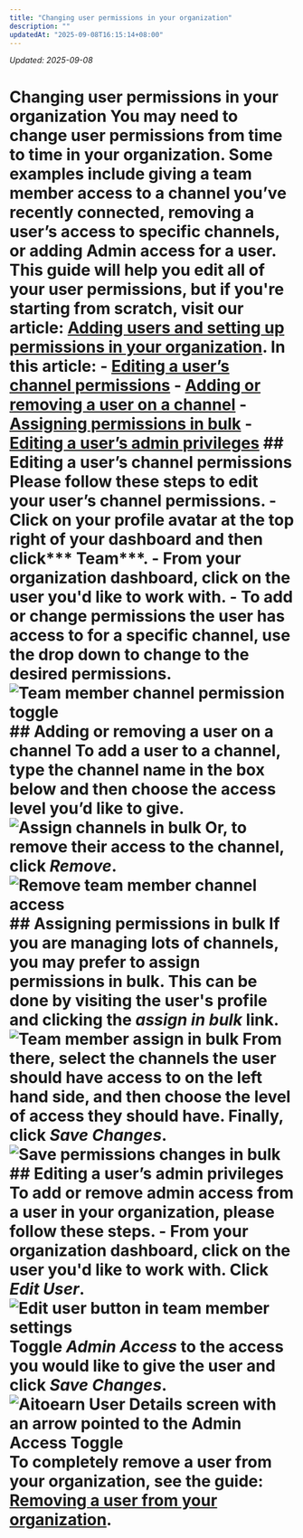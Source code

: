 ```yaml
---
title: "Changing user permissions in your organization"
description: ""
updatedAt: "2025-09-08T16:15:14+08:00"
---
```

<!-- UPDATED_AT -->
_Updated: 2025-09-08_

# Changing user permissions in your organization You may need to change user permissions from time to time in your organization. Some examples include giving a team member access to a channel you’ve recently connected, removing a user’s access to specific channels, or adding Admin access for a user. This guide will help you edit all of your user permissions, but if you're starting from scratch, visit our article: [Adding users and setting up permissions in your organization](https://aitoearn.helpscoutdocs.com/article/670-adding-users-and-setting-up-permissions-in-your-organization). In this article: - [Editing a user’s channel permissions](#h_01EJGJ6YRQ9HVZZX6YW56VBBHB) - [Adding or removing a user on a channel](#h_01EJGJ77Z2R540Z0B53VZPWKEA) - [Assigning permissions in bulk](#h_01EJGJ7EXZHPJDZZF3J1PQ8TKY) - [Editing a user’s admin privileges](#h_01EJGJ7PWG9MKCMJWHZJQ0A8FS) ## Editing a user’s channel permissions Please follow these steps to edit your user’s channel permissions. - Click on your profile avatar at the top right of your dashboard and then click*** Team***. - From your organization dashboard, click on the user you'd like to work with. - To add or change permissions the user has access to for a specific channel, use the drop down to change to the desired permissions. ![Team member channel permission toggle](//d33v4339jhl8k0.cloudfront.net/docs/assets/64cb6cf86d4a3e191f237e66/images/67ae3cc8769d1a4e1f4ed971/file-a0wqffwgYB.jpg) ## Adding or removing a user on a channel To add a user to a channel, type the channel name in the box below and then choose the access level you’d like to give. ![Assign channels in bulk](//d33v4339jhl8k0.cloudfront.net/docs/assets/64cb6cf86d4a3e191f237e66/images/67ae3e9ec64ec2266f232b8a/file-iG3YLBAgPK.png) Or, to remove their access to the channel, click ***Remove***. ![Remove team member channel access](//d33v4339jhl8k0.cloudfront.net/docs/assets/64cb6cf86d4a3e191f237e66/images/67ae3d2029a45508db9a3914/file-gqxAdBS5aF.png) ## Assigning permissions in bulk If you are managing lots of channels, you may prefer to assign permissions in bulk. This can be done by visiting the user's profile and clicking the ***assign in bulk*** link. ![Team member assign in bulk](//d33v4339jhl8k0.cloudfront.net/docs/assets/64cb6cf86d4a3e191f237e66/images/67ae3d461dbfa0582db2818e/file-A74bWJGFSA.png) From there, select the channels the user should have access to on the left hand side, and then choose the level of access they should have. Finally, click ***Save Changes***. ![Save permissions changes in bulk](//d33v4339jhl8k0.cloudfront.net/docs/assets/64cb6cf86d4a3e191f237e66/images/67ae3d6cc64ec2266f232b7e/file-t4vVJlJTVN.png) ## Editing a user’s admin privileges To add or remove admin access from a user in your organization, please follow these steps. - From your organization dashboard, click on the user you'd like to work with. Click *Edit User*. ![Edit user button in team member settings](//d33v4339jhl8k0.cloudfront.net/docs/assets/64cb6cf86d4a3e191f237e66/images/67ae3d8fb412812df3235e40/file-0LrTuTnuRO.png) Toggle *Admin Access* to the access you would like to give the user and click ***Save Changes***. ![Aitoearn User Details screen with an arrow pointed to the Admin Access Toggle](//d33v4339jhl8k0.cloudfront.net/docs/assets/64cb6cf86d4a3e191f237e66/images/67ae3e03769d1a4e1f4ed979/file-FUB3md8K0h.jpg) To completely remove a user from your organization, see the guide: [Removing a user from your organization](https://aitoearn.helpscoutdocs.com/article/672-removing-a-user-from-your-organization).